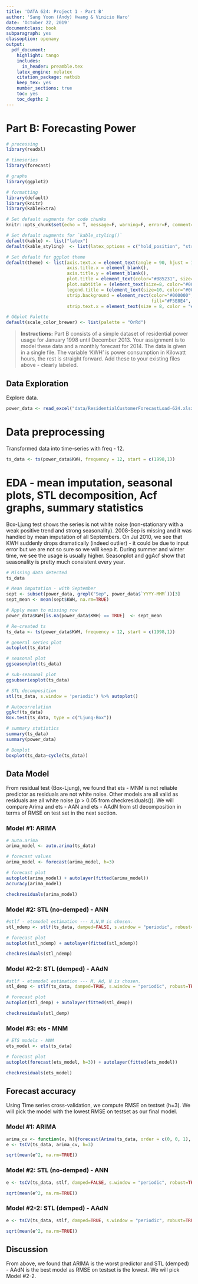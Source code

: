 ```yaml
---
title: 'DATA 624: Project 1 - Part B'
author: 'Sang Yoon (Andy) Hwang & Vinicio Haro'
date: 'October 22, 2019'
documentclass: book
subparagraph: yes
classoption: openany
output: 
  pdf_document:
    highlight: tango
    includes:
      in_header: preamble.tex
    latex_engine: xelatex
    citation_package: natbib
    keep_tex: yes
    number_sections: true
    toc: yes
    toc_depth: 2
---
```


# Part B: Forecasting Power 

```r
# processing
library(readxl)

# timeseries
library(forecast)

# graphs
library(ggplot2)

# formatting
library(default)
library(knitr)
library(kableExtra)
```

```r
# Set default augments for code chunks
knitr::opts_chunk$set(echo = T, message=F, warning=F, error=F, comment=F, fig.width=10, fig.height = 3)

# Set default augments for `kable_styling()` 
default(kable) <- list("latex")
default(kable_styling)  <- list(latex_options = c("hold_position", "striped"))

# Set default for ggplot theme
default(theme) <- list(axis.text.x = element_text(angle = 90, hjust = 1),
                       axis.title.x = element_blank(),
                       axis.title.y = element_blank(),
                       plot.title = element_text(color="#B85231", size=10, face="bold"),
                       plot.subtitle = (element_text(size=8, color="#000000")),
                       legend.title = (element_text(size=10, color="#000000", face="bold")),
                       strip.background = element_rect(color="#000000", 
                                                       fill="#F5E8E4", size=1, linetype="solid"),
                       strip.text.x = element_text(size = 8, color = "#000000", face="bold"))

# GGplot Palette
default(scale_color_brewer) <- list(palette = "OrRd")
```

> **Instructions:** Part B consists of a simple dataset of residential power usage for January 1998 until December 2013.  Your assignment is to model these data and a monthly forecast for 2014.  The data is given in a single file.  The variable 'KWH' is power consumption in Kilowatt hours, the rest is straight forward.    Add these to your existing files above - clearly labeled.  

## Data Exploration 

Explore data. 

```r
power_data <- read_excel("data/ResidentialCustomerForecastLoad-624.xlsx") 
```
# Data preprocessing

Transformed data into time-series with freq - 12.
```r
ts_data <- ts(power_data$KWH, frequency = 12, start = c(1998,1))
```
# EDA - mean imputation, seasonal plots, STL decomposition, Acf graphs, summary statistics

Box-Ljung test shows the series is not white noise (non-stationary with a weak positive trend and strong seasonality). 2008-Sep is missing and it was handled by mean imputation of all Septembers. On Jul 2010, we see that KWH suddenly drops dramatically (indeed outlier) - it could be due to input error but we are not so sure so we will keep it. During summer and winter time, we see the usage is usually higher. Seasonplot and ggAcf show that seasonality is pretty much consistent every year.  

```r
# Missing data detected
ts_data

# Mean imputation - with September
sept <- subset(power_data, grepl("Sep", power_data$`YYYY-MMM`))[3]
sept_mean <- mean(sept$KWH, na.rm=TRUE)

# Apply mean to missing row
power_data$KWH[is.na(power_data$KWH) == TRUE]  <- sept_mean

# Re-created ts
ts_data <- ts(power_data$KWH, frequency = 12, start = c(1998,1))

# general series plot
autoplot(ts_data)

# seasonal plot
ggseasonplot(ts_data)

# sub-seasonal plot
ggsubseriesplot(ts_data)

# STL decomposition
stl(ts_data, s.window = 'periodic') %>% autoplot()

# Autocorrelation
ggAcf(ts_data)
Box.test(ts_data, type = c("Ljung-Box"))

# summary statistics
summary(ts_data)
summary(power_data)

# Boxplot
boxplot(ts_data~cycle(ts_data))
```


## Data Model 

From residual test (Box-Ljung), we found that ets - MNM is not reliable predictor as residuals are not white noise. Other models are all valid as residuals are all white noise (p > 0.05 from checkresiduals()). We will compare Arima and ets - AAN and ets - AAdN from stl decomposition in terms of RMSE on test set in the next section.

### Model #1: ARIMA
```r
# auto.arima
arima_model <- auto.arima(ts_data)

# forecast values
arima_model <- forecast(arima_model, h=3)

# forecast plot
autoplot(arima_model) + autolayer(fitted(arima_model))
accuracy(arima_model)

checkresiduals(arima_model)
```
###  Model #2: STL (no-demped) - ANN
```r
#stlf - etsmodel estimation --- A,N,N is chosen.
stl_ndemp <- stlf(ts_data, damped=FALSE, s.window = "periodic", robust=TRUE, h = 3)

# forecast plot
autoplot(stl_ndemp) + autolayer(fitted(stl_ndemp))

checkresiduals(stl_ndemp)
```
###  Model #2-2: STL (demped) - AAdN
```r
#stlf - etsmodel estimation --- M, Ad, N is chosen.
stl_demp <- stlf(ts_data, damped=TRUE, s.window = "periodic", robust=TRUE, h = 3)

# forecast plot
autoplot(stl_demp) + autolayer(fitted(stl_demp))

checkresiduals(stl_demp)
```
###  Model #3: ets - MNM
```r
# ETS models - MNM
ets_model <- ets(ts_data)

# forecast plot
autoplot(forecast(ets_model, h=3)) + autolayer(fitted(ets_model))

checkresiduals(ets_model)
```

## Forecast accuracy 

Using Time series cross-validation, we compute RMSE on testset (h=3). We will pick the model with the lowest RMSE on testset as our final model.

###  Model #1: ARIMA
```r
arima_cv <- function(x, h){forecast(Arima(ts_data, order = c(0, 0, 1), seasonal = c(1, 1, 1),  include.drift = TRUE), h=h)}
e <- tsCV(ts_data, arima_cv, h=3)

sqrt(mean(e^2, na.rm=TRUE))
```
###  Model #2: STL (no-demped) - ANN
```r
e <- tsCV(ts_data, stlf, damped=FALSE, s.window = "periodic", robust=TRUE, h=3)

sqrt(mean(e^2, na.rm=TRUE))
```
###  Model #2-2: STL (demped) - AAdN
```r
e <- tsCV(ts_data, stlf, damped=TRUE, s.window = "periodic", robust=TRUE, h=3)

sqrt(mean(e^2, na.rm=TRUE))
```

## Discussion 

From above, we found that ARIMA is the worst predictor and STL (demped) - AAdN is the best model as RMSE on testset is the lowest. We will pick Model #2-2.
